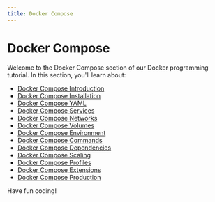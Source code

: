 ```yaml
---
title: Docker Compose
---
```


# Docker Compose

Welcome to the Docker Compose section of our Docker programming tutorial. In this section, you'll learn about:

- [Docker Compose Introduction](./0-docker-compose-introduction.mdx)
- [Docker Compose Installation](./1-docker-compose-installation.mdx)
- [Docker Compose YAML](./2-docker-compose-yaml.mdx)
- [Docker Compose Services](./3-docker-compose-services.mdx)
- [Docker Compose Networks](./4-docker-compose-networks.mdx)
- [Docker Compose Volumes](./5-docker-compose-volumes.mdx)
- [Docker Compose Environment](./6-docker-compose-environment.mdx)
- [Docker Compose Commands](./7-docker-compose-commands.mdx)
- [Docker Compose Dependencies](./8-docker-compose-dependencies.mdx)
- [Docker Compose Scaling](./9-docker-compose-scaling.mdx)
- [Docker Compose Profiles](./10-docker-compose-profiles.mdx)
- [Docker Compose Extensions](./11-docker-compose-extensions.mdx)
- [Docker Compose Production](./12-docker-compose-production.mdx)

Have fun coding!